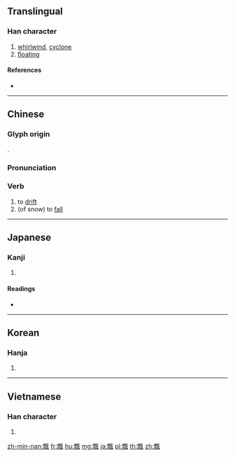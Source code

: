 {{character info/new}}
{{also|飃|飘}}
==Translingual==

===Han character===
{{Han char|rn=182|rad=風|as=11|sn=20|four=17910|canj=MFHNI}}

# [[whirlwind]], [[cyclone]]
# [[floating]]

====References====
* {{Han ref|kx=1414.220|dkj=43946|dj=1936.260|hdz=74490.190|uh=98C4|ud=39108|bh=C4C6|bd=50374}}

----

==Chinese==
{{zh-forms|s=飘}}

===Glyph origin===
{{Han etym}}
{{Han compound|票|風|c1=p|c2=s|t2=wind|ls=psc}}.

===Pronunciation===
{{zh-pron
|m=piāo
|c=piu1
|h=pfs=
|md=
|mn=phiau
|w=
|mc=y
|oc=y
|cat=v
}}

===Verb===
{{zh-verb}}

# to [[drift]]
# (of snow) to [[fall]]

----

==Japanese==

===Kanji===
{{ja-kanji|grade=|rs=風11}}

# {{defn|lang=ja|sort=風11}}

====Readings====
* {{ja-readings|on=[[ひょう]] (hyō)|kun=[[つむじかせ]] (tsumujikase)}}

----

==Korean==

===Hanja===
{{ko-hanja|hangeul=표|eumhun=|rv=pyo|mr=p'yo|y=phyo}}

# {{defn|lang=ko|sort=風11}}

----

==Vietnamese==

===Han character===
{{vi-hantu|[[phiêu]]|rs=風11}}

# {{defn|lang=vi|sort=風11}}

[[zh-min-nan:飄]]
[[fr:飄]]
[[hu:飄]]
[[mg:飄]]
[[ja:飄]]
[[pl:飄]]
[[th:飄]]
[[zh:飄]]
